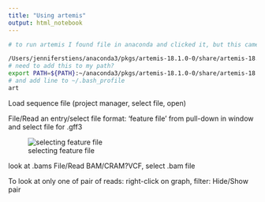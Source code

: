 ```yaml
---
title: "Using artemis"
output: html_notebook
---
```


```bash
# to run artemis I found file in anaconda and clicked it, but this came up on terminal

/Users/jenniferstiens/anaconda3/pkgs/artemis-18.1.0-0/share/artemis-18.1.0-0/art ; exit;
# need to add this to my path?
export PATH=${PATH}:~/anaconda3/pkgs/artemis-18.1.0-0/share/artemis-18.1.0-0/art
# and add line to ~/.bash_profile
art
```

Load sequence file (project manager, select file, open)

File/Read an entry/select file format: 'feature file' from pull-down in window and select file for .gff3

![selecting feature file](Images/Using_artemis.png)

look at .bams
File/Read BAM/CRAM?VCF, select .bam file

To look at only one of pair of reads: right-click on graph, filter: Hide/Show pair
